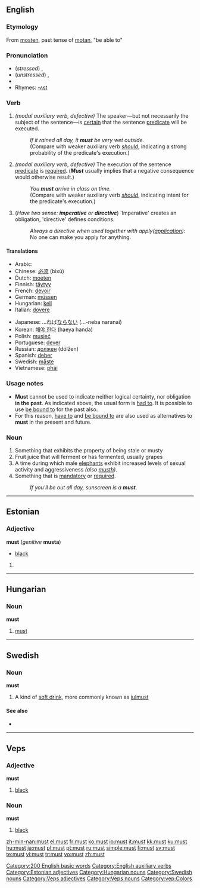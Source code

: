 {{wikipedia|must (disambiguation)}}
==English==

{{rank|did|such|great|86|must|these|two|us}}

===Etymology===
From {{OE.}} [[mosten]], past tense of [[motan]], "be able to"

===Pronunciation===
* (''stressed'') {{IPA|/mʌst/}}, {{SAMPA|/mVst/}}
* (''unstressed'') {{IPA|/məs(t)/}}, {{SAMPA|/m@s(t)/}}
* {{audio|en-us-must.ogg|Audio (US)}}
* Rhymes: [[Rhymes:English:-ʌst|-ʌst]]

===Verb===
{{en-verb|inf=-|[[must]]|-|had to|-}}

# ''(modal auxiliary verb, defective)'' The speaker&mdash;but not necessarily the subject of the sentence&mdash;is [[certain]] that the sentence [[predicate]] will be executed.
#:''If it rained all day, it '''must''' be very wet outside.''
#:(Compare with weaker auxiliary verb ''[[should]]'', indicating a strong probability of the predicate's execution.)
# ''(modal auxiliary verb, defective)'' The execution of the sentence [[predicate]] is [[required]]. ('''''Must''''' usually implies that a negative consequence would otherwise result.)
#:''You '''must''' arrive in class on time.''
#:(Compare with weaker auxiliary verb ''[[should]]'', indicating intent for the predicate's execution.)
# (''Have two sense: '''imperative''' or '''directive''''') 'Imperative' creates an obligation, 'directive' defines conditions.
#: {{legalese}} ''Always a directive when used together with apply([[application]])'': No one can make you apply for anything.

====Translations====
{{trans-top|}}
*Arabic: {{Arab|[[لابد]]}} {{IPAchar|(labudda)}}
*Chinese: [[必须]] (bìxū)
*Dutch: [[moeten]]
*Finnish: [[täytyy]]
*French: [[devoir]]
*German: [[müssen]]
*Hungarian: [[kell]]
*Italian: [[dovere]]
{{trans-mid}}
*Japanese: ...ねば[[ならない]] (...-neba naranai)
*Korean: [[해야 한다]] (haeya handa)
*Polish: [[musieć]]
*Portuguese: [[dever]]
*Russian: [[должен]] (dólžen)
*Spanish: [[deber]]
*Swedish: [[måste]]
*Vietnamese: [[phải]]
{{trans-bottom}}

===Usage notes===
* '''Must''' cannot be used to indicate neither logical certainty, nor obligation '''in the past'''. As indicated above, the usual form is [[had to]]. It is possible to use [[be bound to]] for the past also.
* For this reason, [[have to]] and [[be bound to]] are also used as alternatives to '''must''' in the present and future.

===Noun===
{{wikipedia}}
{{en-noun}}

# Something that exhibits the property of being stale or musty
# Fruit juice that will ferment or has fermented, usually grapes
# A time during which male [[elephant]]s exhibit increased levels of sexual activity and aggressiveness ''(also [[musth]])''.
# Something that is [[mandatory]] or [[required]].
#:''If you'll be out all day, sunscreen is a '''must'''.''

[[Category:200 English basic words]]
[[Category:English auxiliary verbs]]

----

==Estonian==

===Adjective===
'''must''' (''genitive'' '''musta''')

*[[black]] {{color|lang=et}}

# {{defn|Estonian}}

[[Category:Estonian adjectives]]

----

==Hungarian==

===Noun===
'''must'''

# [[must]]

[[Category:Hungarian nouns]]

----

==Swedish==

===Noun===
<!---proper?--->
'''must'''

# A kind of [[soft drink]], more commonly known as [[julmust]]

====See also====
* {{pedialite}}

[[Category:Swedish nouns]]

----

==Veps==

===Adjective===
'''must'''

# [[black]]

===Noun===
'''must'''

# [[black]]

[[Category:Veps adjectives]]
[[Category:Veps nouns]]
[[Category:vep:Colors]]

[[zh-min-nan:must]]
[[el:must]]
[[fr:must]]
[[ko:must]]
[[io:must]]
[[it:must]]
[[kk:must]]
[[ku:must]]
[[hu:must]]
[[ja:must]]
[[pl:must]]
[[pt:must]]
[[ru:must]]
[[simple:must]]
[[fi:must]]
[[sv:must]]
[[te:must]]
[[vi:must]]
[[tr:must]]
[[vo:must]]
[[zh:must]]